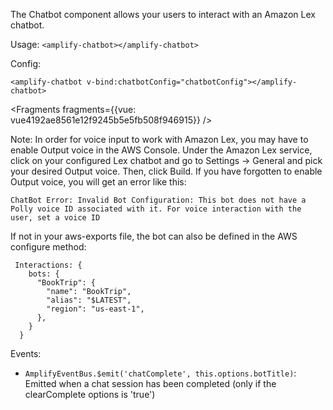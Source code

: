 The Chatbot component allows your users to interact with an Amazon Lex chatbot.

Usage: ```<amplify-chatbot></amplify-chatbot>```

Config:
```
<amplify-chatbot v-bind:chatbotConfig="chatbotConfig"></amplify-chatbot>
```




<Fragments fragments={{vue: vue4192ae8561e12f9245b5e5fb508f946915}} />

Note: In order for voice input to work with Amazon Lex, you may have to enable Output voice in the AWS Console. Under the Amazon Lex service, click on your configured Lex chatbot and go to Settings -> General and pick your desired Output voice. Then, click Build. If you have forgotten to enable Output voice, you will get an error like this:
```
ChatBot Error: Invalid Bot Configuration: This bot does not have a Polly voice ID associated with it. For voice interaction with the user, set a voice ID
```



If not in your aws-exports file, the bot can also be defined in the AWS configure method:
```
 Interactions: {
    bots: {
      "BookTrip": {
        "name": "BookTrip",
        "alias": "$LATEST",
        "region": "us-east-1",
      },
    }
  }
```

Events:

* ```AmplifyEventBus.$emit('chatComplete', this.options.botTitle)```: Emitted when a chat session has been completed (only if the clearComplete options is 'true')
